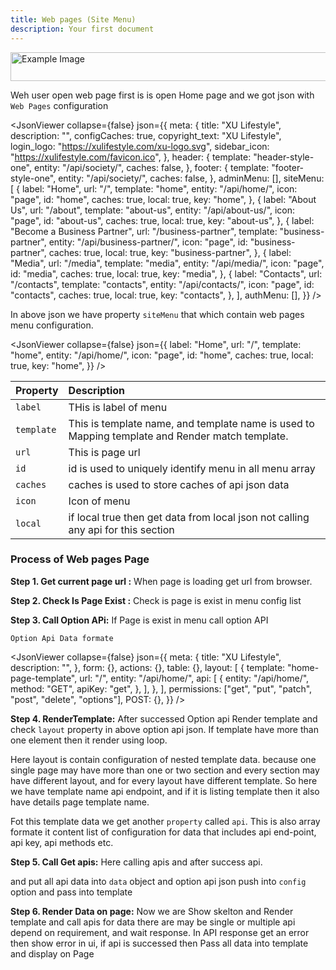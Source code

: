 ```yaml
---
title: Web pages (Site Menu)
description: Your first document
---
```



<div class="admin-page-diagram">
  <Image src="/site-process.svg" alt="Example Image" width="752" height="46" />
</div>

Weh user open web page first is is open Home page and we got json with `Web Pages` configuration

<JsonViewer
  collapse={false}
  json={{
    meta: {
      title: "XU Lifestyle",
      description: "",
      configCaches: true,
      copyright_text: "XU Lifestyle",
      login_logo: "https://xulifestyle.com/xu-logo.svg",
      sidebar_icon: "https://xulifestyle.com/favicon.ico",
    },
    header: {
      template: "header-style-one",
      entity: "/api/society/",
      caches: false,
    },
    footer: {
      template: "footer-style-one",
      entity: "/api/society/",
      caches: false,
    },
    adminMenu: [],
    siteMenu: [
      {
        label: "Home",
        url: "/",
        template: "home",
        entity: "/api/home/",
        icon: "page",
        id: "home",
        caches: true,
        local: true,
        key: "home",
      },
      {
        label: "About Us",
        url: "/about",
        template: "about-us",
        entity: "/api/about-us/",
        icon: "page",
        id: "about-us",
        caches: true,
        local: true,
        key: "about-us",
      },
      {
        label: "Become a Business Partner",
        url: "/business-partner",
        template: "business-partner",
        entity: "/api/business-partner/",
        icon: "page",
        id: "business-partner",
        caches: true,
        local: true,
        key: "business-partner",
      },
      {
        label: "Media",
        url: "/media",
        template: "media",
        entity: "/api/media/",
        icon: "page",
        id: "media",
        caches: true,
        local: true,
        key: "media",
      },
      {
        label: "Contacts",
        url: "/contacts",
        template: "contacts",
        entity: "/api/contacts/",
        icon: "page",
        id: "contacts",
        caches: true,
        local: true,
        key: "contacts",
      },
    ],
    authMenu: [],
  }}
/>

In above json we have property `siteMenu` that which contain web pages menu configuration.

<JsonViewer
  collapse={false}
  json={{
    label: "Home",
    url: "/",
    template: "home",
    entity: "/api/home/",
    icon: "page",
    id: "home",
    caches: true,
    local: true,
    key: "home",
  }}
/>

| Property   | Description                                                                                     |
| ---------- | :---------------------------------------------------------------------------------------------- |
| `label`    | THis is label of menu                                                                           |
| `template` | This is template name, and template name is used to Mapping template and Render match template. |
| `url`      | This is page url                                                                                |
| `id`       | id is used to uniquely identify menu in all menu array                                          |
| `caches`   | caches is used to store caches of api json data                                                 |
| `icon`     | Icon of menu                                                                                    |
| `local`    | if local true then get data from local json not calling any api for this section                |

### Process of Web pages Page

**Step 1. Get current page url :**
When page is loading get url from browser.

**Step 2. Check Is Page Exist :**
Check is page is exist in menu config list

**Step 3. Call Option APi:**
If Page is exist in menu call option API

`Option Api Data formate`

<JsonViewer
  collapse={false}
  json={{
    meta: {
      title: "XU Lifestyle",
      description: "",
    },
    form: {},
    actions: {},
    table: {},
    layout: [
      {
        template: "home-page-template",
        url: "/",
        entity: "/api/home/",
        api: [
          {
            entity: "/api/home/",
            method: "GET",
            apiKey: "get",
          },
        ],
      },
    ],
    permissions: ["get", "put", "patch", "post", "delete", "options"],
    POST: {},
  }}
/>

**Step 4. RenderTemplate:**
After successed Option api Render template and check `layout` property in above option api json.
If template have more than one element then it render using loop.

Here layout is contain configuration of nested template data. because one single page may have more than one or two section and every section may have different layout, and for every layout have different template. So here we have template name api endpoint, and if it is listing template then it also have details page template name.

Fot this template data we get another `property` called `api`. This is also array formate it content list of configuration for data that includes api end-point, api key, api methods etc.

**Step 5. Call Get apis:**
Here calling apis and after success api.

and put all api data into `data` object and option api json push into `config` option and pass into template

**Step 6. Render Data on page:**
Now we are Show skelton and Render template and call apis for data there are may be single or multiple api depend on requirement, and wait response. In API response get an error then show error in ui, if api is successed then Pass all data into template and display on Page

